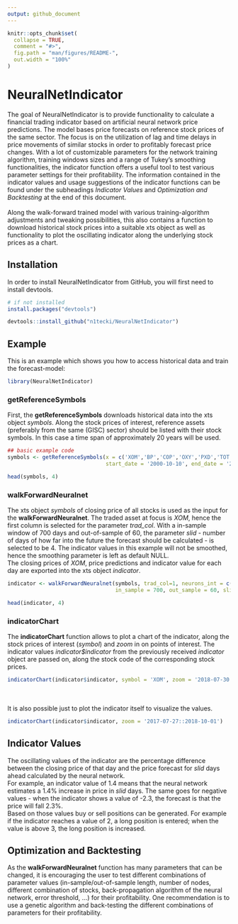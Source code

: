 ```yaml
---
output: github_document
---
```


<!-- README.md is generated from README.Rmd. Please edit that file -->

```r
knitr::opts_chunk$set(
  collapse = TRUE,
  comment = "#>",
  fig.path = "man/figures/README-",
  out.width = "100%"
)
```

# NeuralNetIndicator

<!-- badges: start -->
<!-- badges: end -->

The goal of NeuralNetIndicator is to provide functionality to calculate a financial trading indicator based
on artificial neural network price predictions. The model bases price forecasts on reference stock prices of the same
sector. The focus is on the utilization of lag and time delays in price movements of similar stocks in order to 
profitably forecast price changes. With a lot of customizable parameters for the network training algorithm, training
windows sizes and a range of Tukey's smoothing functionalities, the indicator function offers a useful tool to test 
various parameter settings for their profitability. The information contained in the indicator values and usage
suggestions of the indicator functions can be found under the subheadings *Indicator Values* and 
*Optimization and Backtesting* at the end of this document. 
<br/><br/>
Along the walk-forward trained model with various training-algorithm 
adjustments and tweaking possibilities, this also contains a function to download historical stock prices into a 
suitable xts object as well as functionality to plot the oscillating indicator along the underlying stock prices as a
chart. 

## Installation

In order to install NeuralNetIndicator from GitHub, you will first need to install devtools.

``` r
# if not installed
install.packages("devtools")

devtools::install_github("n1tecki/NeuralNetIndicator")
```

## Example

This is an example which shows you how to access historical data and train the forecast-model:

```r
library(NeuralNetIndicator)
```

### getReferenceSymbols

First, the **getReferenceSymbols** downloads historical data into the xts object *symbols*. 
Along the stock prices of interest, reference assets (preferably from the same (GISC) sector) 
should be listed with their stock symbols. In this case a time span of approximately 20 years will be used.

```r
## basic example code
symbols <- getReferenceSymbols(x = c('XOM','BP','COP','OXY','PXD','TOT','VLO'), 
                               start_date = '2000-10-10', end_date = '2020-10-10')

head(symbols, 4)
```

### walkForwardNeuralnet

The xts object *symbols* of closing price of all stocks is used as the input for the **walkForwardNeuralnet**. 
The traded asset at focus is *XOM*, hence the first column is selected for the parameter *trad_col*. 
With a in-sample window of 700 days and out-of-sample of 60, the parameter *slid* - number of days of how far into 
the future the forecast should be calculated - is selected to be 4. The indicator values in this example will not be
smoothed, hence the smoothing parameter is left as default NULL.\
The closing prices of *XOM*, price predictions and indicator value for each day are exported into the xts object 
*indicator*.

```r
indicator <- walkForwardNeuralnet(symbols, trad_col=1, neurons_int = c(3,5), 
                                  in_sample = 700, out_sample = 60, slid = 4)

head(indicator, 4)
```

### indicatorChart

The **indicatorChart** function allows to plot a chart of the indicator, along the stock prices of interest 
(*symbol*) and *zoom* in on points of interest. The indicator values *indicator$indicator* from the previously
received *indicator* object are passed on, along the stock code of the corresponding stock prices.

```r
indicatorChart(indicator$indicator, symbol = 'XOM', zoom = '2018-07-30::2019-07-01')
```

<br/><br/>
It is also possible just to plot the indicator itself to visualize the values.

```r
indicatorChart(indicator$indicator, zoom = '2017-07-27::2018-10-01')
```

## Indicator Values
The oscillating values of the indicator are the percentage difference between the closing price of that day and
the price forecast for *slid* days ahead calculated by the neural network.\
For example, an indicator value of 1.4
means that the neural network estimates a 1.4% increase in price in *slid* days. The same goes for negative values -
when the indicator shows a value of -2.3, the forecast is that the price will fall 2.3%.\
Based on those values buy or sell positions can be generated. For example if the indicator reaches a value of 2, a long position is entered; when the value is above 3, the long position is increased. 

## Optimization and Backtesting
As the **walkForwardNeuralnet** function has many parameters that can be changed, it is encouraging the user to test
different combinations of parameter values (in-sample/out-of-sample length, number of nodes, different combination 
of stocks, back-propagation algorithm of the neural network, error threshold, ...) for their profitability. One
recommendation is to use a genetic algorithm and back-testing the different combinations of parameters for their
profitability.


